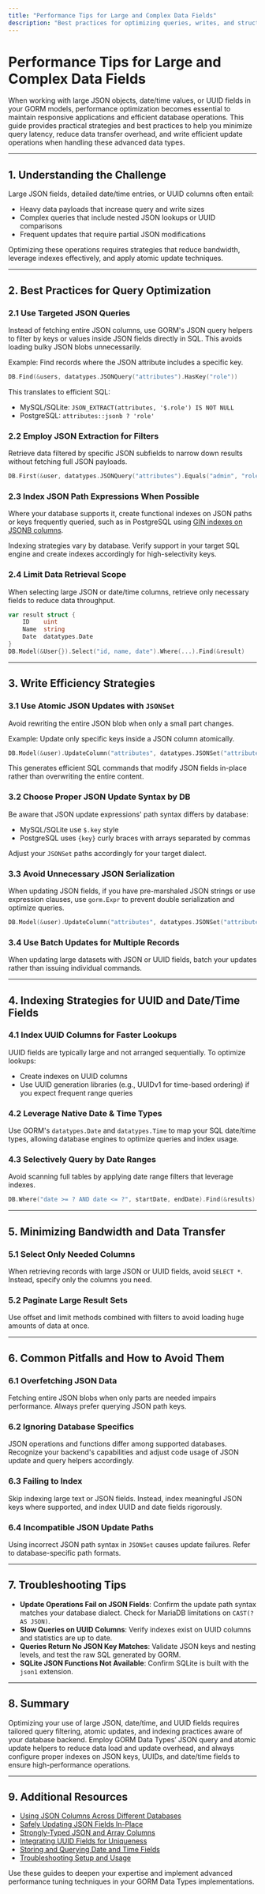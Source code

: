 ```yaml
---
title: "Performance Tips for Large and Complex Data Fields"
description: "Best practices for optimizing queries, writes, and structure when working with large JSON, date, or UUID fields. This guide covers index strategies, minimizing bandwidth, and efficient update techniques."
---
```


# Performance Tips for Large and Complex Data Fields

When working with large JSON objects, date/time values, or UUID fields in your GORM models, performance optimization becomes essential to maintain responsive applications and efficient database operations. This guide provides practical strategies and best practices to help you minimize query latency, reduce data transfer overhead, and write efficient update operations when handling these advanced data types.

---

## 1. Understanding the Challenge

Large JSON fields, detailed date/time entries, or UUID columns often entail:
- Heavy data payloads that increase query and write sizes
- Complex queries that include nested JSON lookups or UUID comparisons
- Frequent updates that require partial JSON modifications

Optimizing these operations requires strategies that reduce bandwidth, leverage indexes effectively, and apply atomic update techniques.

---

## 2. Best Practices for Query Optimization

### 2.1 Use Targeted JSON Queries

Instead of fetching entire JSON columns, use GORM's JSON query helpers to filter by keys or values inside JSON fields directly in SQL. This avoids loading bulky JSON blobs unnecessarily.

Example: Find records where the JSON attribute includes a specific key.

```go
DB.Find(&users, datatypes.JSONQuery("attributes").HasKey("role"))
```

This translates to efficient SQL:
- MySQL/SQLite: `JSON_EXTRACT(attributes, '$.role') IS NOT NULL`
- PostgreSQL: `attributes::jsonb ? 'role'`

### 2.2 Employ JSON Extraction for Filters

Retrieve data filtered by specific JSON subfields to narrow down results without fetching full JSON payloads.

```go
DB.First(&user, datatypes.JSONQuery("attributes").Equals("admin", "role"))
```

### 2.3 Index JSON Path Expressions When Possible

Where your database supports it, create functional indexes on JSON paths or keys frequently queried, such as in PostgreSQL using [GIN indexes on JSONB columns](https://www.postgresql.org/docs/current/datatype-json.html#DATATYPE-JSONB-INDEXING).

<Note>
Indexing strategies vary by database. Verify support in your target SQL engine and create indexes accordingly for high-selectivity keys.
</Note>

### 2.4 Limit Data Retrieval Scope

When selecting large JSON or date/time columns, retrieve only necessary fields to reduce data throughput.

```go
var result struct {
    ID    uint
    Name  string
    Date  datatypes.Date
}
DB.Model(&User{}).Select("id, name, date").Where(...).Find(&result)
```

---

## 3. Write Efficiency Strategies

### 3.1 Use Atomic JSON Updates with `JSONSet`

Avoid rewriting the entire JSON blob when only a small part changes.

Example: Update only specific keys inside a JSON column atomically.

```go
DB.Model(&user).UpdateColumn("attributes", datatypes.JSONSet("attributes").Set("age", 30).Set("orgs.orga", "newVal"))
```

This generates efficient SQL commands that modify JSON fields in-place rather than overwriting the entire content.

### 3.2 Choose Proper JSON Update Syntax by DB

Be aware that JSON update expressions' path syntax differs by database:
- MySQL/SQLite use `$.key` style
- PostgreSQL uses `{key}` curly braces with arrays separated by commas

Adjust your `JSONSet` paths accordingly for your target dialect.

### 3.3 Avoid Unnecessary JSON Serialization

When updating JSON fields, if you have pre-marshaled JSON strings or use expression clauses, use `gorm.Expr` to prevent double serialization and optimize queries.

```go
DB.Model(&user).UpdateColumn("attributes", datatypes.JSONSet("attributes").Set("phones", gorm.Expr("CAST(? AS JSON)", `["10085", "10086"]`)))
```

### 3.4 Use Batch Updates for Multiple Records

When updating large datasets with JSON or UUID fields, batch your updates rather than issuing individual commands.

---

## 4. Indexing Strategies for UUID and Date/Time Fields

### 4.1 Index UUID Columns for Faster Lookups

UUID fields are typically large and not arranged sequentially. To optimize lookups:
- Create indexes on UUID columns
- Use UUID generation libraries (e.g., UUIDv1 for time-based ordering) if you expect frequent range queries

### 4.2 Leverage Native Date & Time Types

Use GORM's `datatypes.Date` and `datatypes.Time` to map your SQL date/time types, allowing database engines to optimize queries and index usage.

### 4.3 Selectively Query by Date Ranges

Avoid scanning full tables by applying date range filters that leverage indexes.

```go
DB.Where("date >= ? AND date <= ?", startDate, endDate).Find(&results)
```

---

## 5. Minimizing Bandwidth and Data Transfer

### 5.1 Select Only Needed Columns

When retrieving records with large JSON or UUID fields, avoid `SELECT *`. Instead, specify only the columns you need.

### 5.2 Paginate Large Result Sets

Use offset and limit methods combined with filters to avoid loading huge amounts of data at once.

---

## 6. Common Pitfalls and How to Avoid Them

### 6.1 Overfetching JSON Data

Fetching entire JSON blobs when only parts are needed impairs performance. Always prefer querying JSON path keys.

### 6.2 Ignoring Database Specifics

JSON operations and functions differ among supported databases. Recognize your backend's capabilities and adjust code usage of JSON update and query helpers accordingly.

### 6.3 Failing to Index

Skip indexing large text or JSON fields. Instead, index meaningful JSON keys where supported, and index UUID and date fields rigorously.

### 6.4 Incompatible JSON Update Paths

Using incorrect JSON path syntax in `JSONSet` causes update failures. Refer to database-specific path formats.

---

## 7. Troubleshooting Tips

- **Update Operations Fail on JSON Fields**: Confirm the update path syntax matches your database dialect. Check for MariaDB limitations on `CAST(? AS JSON)`.
- **Slow Queries on UUID Columns**: Verify indexes exist on UUID columns and statistics are up to date.
- **Queries Return No JSON Key Matches**: Validate JSON keys and nesting levels, and test the raw SQL generated by GORM.
- **SQLite JSON Functions Not Available**: Confirm SQLite is built with the `json1` extension.

---

## 8. Summary

Optimizing your use of large JSON, date/time, and UUID fields requires tailored query filtering, atomic updates, and indexing practices aware of your database backend. Employ GORM Data Types’ JSON query and atomic update helpers to reduce data load and update overhead, and always configure proper indexes on JSON keys, UUIDs, and date/time fields to ensure high-performance operations.

---

## 9. Additional Resources

- [Using JSON Columns Across Different Databases](../core-data-types/using-json-columns)
- [Safely Updating JSON Fields In-Place](../advanced-json-patterns/atomic-json-update)
- [Strongly-Typed JSON and Array Columns](../advanced-json-patterns/typed-json-slices)
- [Integrating UUID Fields for Uniqueness](../core-data-types/uuid-integration)
- [Storing and Querying Date and Time Fields](../core-data-types/working-with-date-time)
- [Troubleshooting Setup and Usage](../../getting-started/first-usage/setup-troubleshooting)

Use these guides to deepen your expertise and implement advanced performance tuning techniques in your GORM Data Types implementations.

